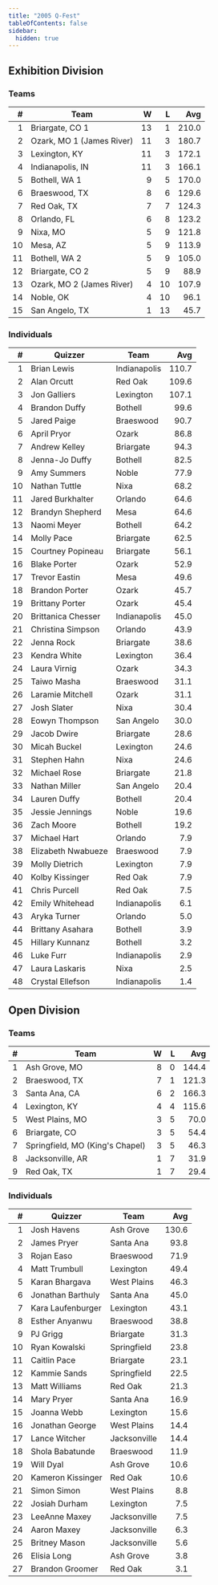 ```yaml
---
title: "2005 Q-Fest"
tableOfContents: false
sidebar:
  hidden: true
---
```


## Exhibition Division

### Teams

|    # | Team                      |    W |    L |   Avg |
| ---: | ------------------------- | ---: | ---: | ----: |
|    1 | Briargate, CO 1           |   13 |    1 | 210.0 |
|    2 | Ozark, MO 1 (James River) |   11 |    3 | 180.7 |
|    3 | Lexington, KY             |   11 |    3 | 172.1 |
|    4 | Indianapolis, IN          |   11 |    3 | 166.1 |
|    5 | Bothell, WA 1             |    9 |    5 | 170.0 |
|    6 | Braeswood, TX             |    8 |    6 | 129.6 |
|    7 | Red Oak, TX               |    7 |    7 | 124.3 |
|    8 | Orlando, FL               |    6 |    8 | 123.2 |
|    9 | Nixa, MO                  |    5 |    9 | 121.8 |
|   10 | Mesa, AZ                  |    5 |    9 | 113.9 |
|   11 | Bothell, WA 2             |    5 |    9 | 105.0 |
|   12 | Briargate, CO 2           |    5 |    9 |  88.9 |
|   13 | Ozark, MO 2 (James River) |    4 |   10 | 107.9 |
|   14 | Noble, OK                 |    4 |   10 |  96.1 |
|   15 | San Angelo, TX            |    1 |   13 |  45.7 |

### Individuals

|    # | Quizzer            | Team         |   Avg |
| ---: | ------------------ | ------------ | ----: |
|    1 | Brian Lewis        | Indianapolis | 110.7 |
|    2 | Alan Orcutt        | Red Oak      | 109.6 |
|    3 | Jon Galliers       | Lexington    | 107.1 |
|    4 | Brandon Duffy      | Bothell      |  99.6 |
|    5 | Jared Paige        | Braeswood    |  90.7 |
|    6 | April Pryor        | Ozark        |  86.8 |
|    7 | Andrew Kelley      | Briargate    |  94.3 |
|    8 | Jenna-Jo Duffy     | Bothell      |  82.5 |
|    9 | Amy Summers        | Noble        |  77.9 |
|   10 | Nathan Tuttle      | Nixa         |  68.2 |
|   11 | Jared Burkhalter   | Orlando      |  64.6 |
|   12 | Brandyn Shepherd   | Mesa         |  64.6 |
|   13 | Naomi Meyer        | Bothell      |  64.2 |
|   14 | Molly Pace         | Briargate    |  62.5 |
|   15 | Courtney Popineau  | Briargate    |  56.1 |
|   16 | Blake Porter       | Ozark        |  52.9 |
|   17 | Trevor Eastin      | Mesa         |  49.6 |
|   18 | Brandon Porter     | Ozark        |  45.7 |
|   19 | Brittany Porter    | Ozark        |  45.4 |
|   20 | Brittanica Chesser | Indianapolis |  45.0 |
|   21 | Christina Simpson  | Orlando      |  43.9 |
|   22 | Jenna Rock         | Briargate    |  38.6 |
|   23 | Kendra White       | Lexington    |  36.4 |
|   24 | Laura Virnig       | Ozark        |  34.3 |
|   25 | Taiwo Masha        | Braeswood    |  31.1 |
|   26 | Laramie Mitchell   | Ozark        |  31.1 |
|   27 | Josh Slater        | Nixa         |  30.4 |
|   28 | Eowyn Thompson     | San Angelo   |  30.0 |
|   29 | Jacob Dwire        | Briargate    |  28.6 |
|   30 | Micah Buckel       | Lexington    |  24.6 |
|   31 | Stephen Hahn       | Nixa         |  24.6 |
|   32 | Michael Rose       | Briargate    |  21.8 |
|   33 | Nathan Miller      | San Angelo   |  20.4 |
|   34 | Lauren Duffy       | Bothell      |  20.4 |
|   35 | Jessie Jennings    | Noble        |  19.6 |
|   36 | Zach Moore         | Bothell      |  19.2 |
|   37 | Michael Hart       | Orlando      |   7.9 |
|   38 | Elizabeth Nwabueze | Braeswood    |   7.9 |
|   39 | Molly Dietrich     | Lexington    |   7.9 |
|   40 | Kolby Kissinger    | Red Oak      |   7.9 |
|   41 | Chris Purcell      | Red Oak      |   7.5 |
|   42 | Emily Whitehead    | Indianapolis |   6.1 |
|   43 | Aryka Turner       | Orlando      |   5.0 |
|   44 | Brittany Asahara   | Bothell      |   3.9 |
|   45 | Hillary Kunnanz    | Bothell      |   3.2 |
|   46 | Luke Furr          | Indianapolis |   2.9 |
|   47 | Laura Laskaris     | Nixa         |   2.5 |
|   48 | Crystal Ellefson   | Indianapolis |   1.4 |

## Open Division

### Teams

|    # | Team                            |    W |    L |   Avg |
| ---: | ------------------------------- | ---: | ---: | ----: |
|    1 | Ash Grove, MO                   |    8 |    0 | 144.4 |
|    2 | Braeswood, TX                   |    7 |    1 | 121.3 |
|    3 | Santa Ana, CA                   |    6 |    2 | 166.3 |
|    4 | Lexington, KY                   |    4 |    4 | 115.6 |
|    5 | West Plains, MO                 |    3 |    5 |  70.0 |
|    6 | Briargate, CO                   |    3 |    5 |  54.4 |
|    7 | Springfield, MO (King's Chapel) |    3 |    5 |  46.3 |
|    8 | Jacksonville, AR                |    1 |    7 |  31.9 |
|    9 | Red Oak, TX                     |    1 |    7 |  29.4 |

### Individuals

|    # | Quizzer           | Team         |   Avg |
| ---: | ----------------- | ------------ | ----: |
|    1 | Josh Havens       | Ash Grove    | 130.6 |
|    2 | James Pryer       | Santa Ana    |  93.8 |
|    3 | Rojan Easo        | Braeswood    |  71.9 |
|    4 | Matt Trumbull     | Lexington    |  49.4 |
|    5 | Karan Bhargava    | West Plains  |  46.3 |
|    6 | Jonathan Barthuly | Santa Ana    |  45.0 |
|    7 | Kara Laufenburger | Lexington    |  43.1 |
|    8 | Esther Anyanwu    | Braeswood    |  38.8 |
|    9 | PJ Grigg          | Briargate    |  31.3 |
|   10 | Ryan Kowalski     | Springfield  |  23.8 |
|   11 | Caitlin Pace      | Briargate    |  23.1 |
|   12 | Kammie Sands      | Springfield  |  22.5 |
|   13 | Matt Williams     | Red Oak      |  21.3 |
|   14 | Mary Pryer        | Santa Ana    |  16.9 |
|   15 | Joanna Webb       | Lexington    |  15.6 |
|   16 | Jonathan George   | West Plains  |  14.4 |
|   17 | Lance Witcher     | Jacksonville |  14.4 |
|   18 | Shola Babatunde   | Braeswood    |  11.9 |
|   19 | Will Dyal         | Ash Grove    |  10.6 |
|   20 | Kameron Kissinger | Red Oak      |  10.6 |
|   21 | Simon Simon       | West Plains  |   8.8 |
|   22 | Josiah Durham     | Lexington    |   7.5 |
|   23 | LeeAnne Maxey     | Jacksonville |   7.5 |
|   24 | Aaron Maxey       | Jacksonville |   6.3 |
|   25 | Britney Mason     | Jacksonville |   5.6 |
|   26 | Elisia Long       | Ash Grove    |   3.8 |
|   27 | Brandon Groomer   | Red Oak      |   3.1 |

